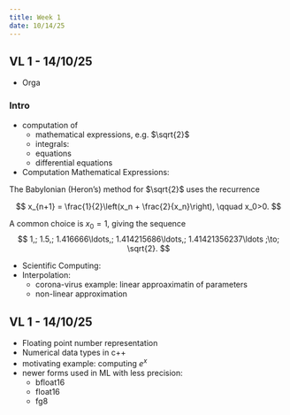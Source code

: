 ```yaml
---
title: Week 1
date: 10/14/25
---
```


## VL 1 - 14/10/25

* Orga

### Intro

* computation of
  * mathematical expressions, e.g. $\sqrt{2}$
  * integrals: 
  * equations
  * differential equations

* Computation Mathematical Expressions:

The Babylonian (Heron’s) method for $\sqrt{2}$ uses the recurrence

$$
x_{n+1} = \frac{1}{2}\left(x_n + \frac{2}{x_n}\right), \qquad x_0>0.
$$

A common choice is $x_0=1$, giving the sequence
$$
1,; 1.5,; 1.416666\ldots,; 1.414215686\ldots,; 1.41421356237\ldots ;\to; \sqrt{2}.
$$

* Scientific Computing: 
* Interpolation: 
  * corona-virus example: linear approaximatin of parameters
  * non-linear approximation


## VL 1 - 14/10/25

* Floating point number representation
* Numerical data types in c++
* motivating example: computing $e^x$ 
* newer forms used in ML with less precision:
  * bfloat16
  * float16
  * fg8